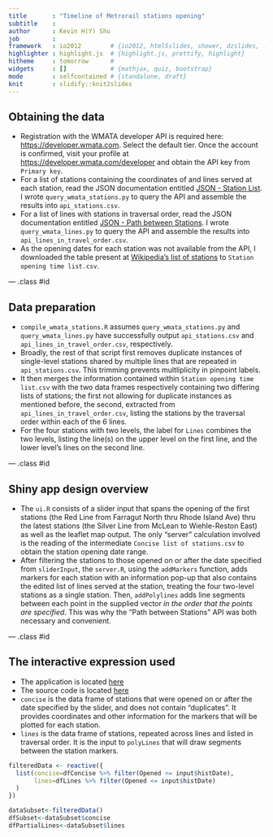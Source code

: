 ```yaml
---
title       : "Timeline of Metrorail stations opening"
subtitle    : 
author      : Kevin H(Y) Shu
job         : 
framework   : io2012        # {io2012, html5slides, shower, dzslides, ...}
highlighter : highlight.js  # {highlight.js, prettify, highlight}
hitheme     : tomorrow      # 
widgets     : []            # {mathjax, quiz, bootstrap}
mode        : selfcontained # {standalone, draft}
knit        : slidify::knit2slides
---
```


## Obtaining the data

- Registration with the WMATA developer API is required here: <https://developer.wmata.com>. Select the default tier. Once the account is confirmed, visit your profile at <https://developer.wmata.com/developer> and obtain the API key from `Primary key`.
- For a list of stations containing the coordinates of and lines served at each station, read the JSON documentation entitled <a href="https://developer.wmata.com/docs/services/5476364f031f590f38092507/operations/5476364f031f5909e4fe3311?">JSON - Station List</a>. I wrote `query_wmata_stations.py` to query the API and assemble the results into `api_stations.csv`.
- For a list of lines with stations in traversal order, read the JSON documentation entitled <a href="https://developer.wmata.com/docs/services/5476364f031f590f38092507/operations/5476364f031f5909e4fe330e?">JSON - Path between Stations</a>. I wrote `query_wmata_lines.py` to query the API and assemble the results into `api_lines_in_travel_order.csv`.
- As the opening dates for each station was not available from the API, I downloaded the table present at <a href="https://en.wikipedia.org/wiki/List_of_Washington_Metro_stations#Stations">Wikipedia's list of stations</a> to `Station opening time list.csv`.

--- .class #id

## Data preparation
- `compile_wmata_stations.R` assumes `query_wmata_stations.py` and `query_wmata_lines.py` have successfully output `api_stations.csv` and `api_lines_in_travel_order.csv`, respectively.
- Broadly, the rest of that script first removes duplicate instances of single-level stations shared by multiple lines that are repeated in `api_stations.csv`. This trimming prevents multliplicity in pinpoint labels.
- It then merges the information contained within `Station opening time list.csv` with the two data frames respectively containing two differing lists of stations; the first not allowing for duplicate instances as mentioned before, the second, extracted from `api_lines_in_travel_order.csv`, listing the stations by the traversal order within each of the 6 lines.
- For the four stations with two levels, the label for `Lines` combines the two levels, listing the line(s) on the upper level on the first line, and the lower level's lines on the second line.

--- .class #id

## Shiny app design overview
- The `ui.R` consists of a slider input that spans the opening of the first stations (the Red Line from Farragut North thru Rhode Island Ave) thru the latest stations (the Silver Line from McLean to Wiehle-Reston East) as well as the leaflet map output. The only "server" calculation involved is the reading of the intermediate `Concise list of stations.csv` to obtain the station opening date range.
- After filtering the stations to those opened on or after the date specified from `sliderInput`, the `server.R`, using the `addMarkers` function, adds markers for each station with an information pop-up that also contains the edited list of lines served at the station, treating the four two-level stations as a single station. Then, `addPolylines` adds line segments between each point in the supplied vector _in the order that the points are specified_. This was why the "Path between Stations" API was both necessary and convenient.

--- .class #id

## The interactive expression used
- The application is located <a href="https://caradhrasaiguo.shinyapps.io/metrorail_stations_timeline-updated/">here</a>
- The source code is located  <a href ="https://github.com/CaradhrasAiguo/Metrorail_leaflet_shiny_presentation">here</a>
- `concise` is the data frame of stations that were opened on or after the date specified by the slider, and does not contain "duplicates". It provides coordinates and other information for the markers that will be plotted for each station.
- `lines` is the data frame of stations, repeated across lines and listed in traversal order. It is the input to `polyLines` that will draw segments between the station markers.
```r
filteredData <- reactive({
  list(concise=dfConcise %>% filter(Opened <= input$histDate),
       lines=dfLines %>% filter(Opened <= input$histDate)
  )
})

dataSubset<-filteredData()
dfSubset<-dataSubset$concise
dfPartialLines<-dataSubset$lines
```
